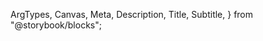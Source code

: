   ArgTypes,
  Canvas,
  Meta,
  Description,
  Title,
  Subtitle,
} from "@storybook/blocks";

<Meta of={AvatarStories} title="Docs" />

<Title of={AvatarStories} />
<Subtitle of={AvatarStories} />
<ComponentDetails />

<Description of={AvatarStories} />

<Canvas of={AvatarStories.Default} />

## Sizes

Avatar is available in many sizes using the required `.spectrum-Avatar--size<number>` class. The available size classes are:

- `spectrum-Avatar--size50`
- `spectrum-Avatar--size75`
- `spectrum-Avatar--size100`
- `spectrum-Avatar--size200`
- `spectrum-Avatar--size300`
- `spectrum-Avatar--size400`
- `spectrum-Avatar--size500`
- `spectrum-Avatar--size600`
- `spectrum-Avatar--size700`

<Canvas of={AvatarStories.SizeOptions} />

## No Link

An avatar image is wrapped in a link that uses the `.spectrum-Avatar-link` class by default, however, an avatar may also be used without a link.

<Canvas of={AvatarStories.NoLink} />

## Disabled

When disabled, the avatar should only be used without a link.

<Canvas of={AvatarStories.Disabled} />

## Properties

<ArgTypes />
